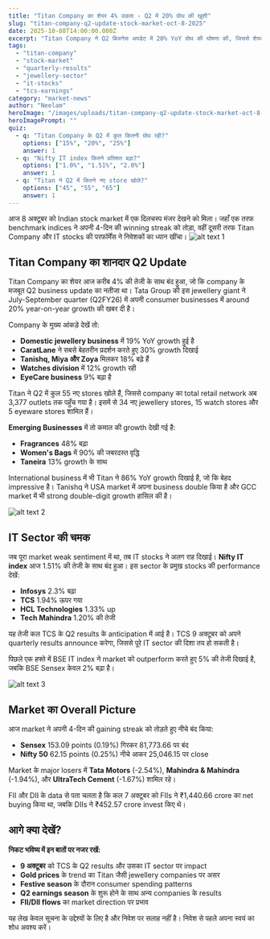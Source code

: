 ```yaml
---
title: "Titan Company का शेयर 4% उछला - Q2 में 20% ग्रोथ की खुशी"
slug: "titan-company-q2-update-stock-market-oct-8-2025"
date: 2025-10-08T14:00:00.000Z
excerpt: "Titan Company ने Q2 बिजनेस अपडेट में 20% YoY ग्रोथ की घोषणा की, जिससे शेयर 4% बढ़ा। IT sector भी चमका, लेकिन market ने 4-दिन की तेजी तोड़ी।"
tags:
  - "titan-company"
  - "stock-market"
  - "quarterly-results"
  - "jewellery-sector"
  - "it-stocks"
  - "tcs-earnings"
category: "market-news"
author: "Neelam"
heroImage: "/images/uploads/titan-company-q2-update-stock-market-oct-8-2025/hero-image.jpg"
heroImagePrompt: ""
quiz:
  - q: "Titan Company के Q2 में कुल कितनी ग्रोथ रही?"
    options: ["15%", "20%", "25%"]
    answer: 1
  - q: "Nifty IT index कितने प्रतिशत बढ़ा?"
    options: ["1.0%", "1.51%", "2.0%"]
    answer: 1
  - q: "Titan ने Q2 में कितने नए store खोले?"
    options: ["45", "55", "65"]
    answer: 1
---
```



आज 8 अक्टूबर को Indian stock market में एक दिलचस्प मंजर देखने को मिला। जहाँ एक तरफ benchmark indices ने अपनी 4-दिन की winning streak को तोड़ा, वहीं दूसरी तरफ Titan Company और IT stocks की परफॉर्मेंस ने निवेशकों का ध्यान खींचा।
![alt text 1](/images/uploads/titan-company-q2-update-stock-market-oct-8-2025/image1.png)
## Titan Company का शानदार Q2 Update

Titan Company का शेयर आज करीब 4% की तेजी के साथ बंद हुआ, जो कि company के मजबूत Q2 business update का नतीजा था। Tata Group की इस jewellery giant ने July-September quarter (Q2FY26) में अपनी consumer businesses में around 20% year-on-year growth की खबर दी है।



Company के मुख्य आंकड़े देखें तो:
- **Domestic jewellery business** में 19% YoY growth हुई है
- **CaratLane** ने सबसे बेहतरीन प्रदर्शन करते हुए 30% growth दिखाई
- **Tanishq, Miya और Zoya** मिलकर 18% बढ़े हैं
- **Watches division** में 12% growth रही
- **EyeCare business** 9% बढ़ा है

Titan ने Q2 में कुल 55 नए stores खोले हैं, जिससे company का total retail network अब 3,377 outlets तक पहुँच गया है। इसमें से 34 नए jewellery stores, 15 watch stores और 5 eyeware stores शामिल हैं।

**Emerging Businesses** में तो कमाल की growth देखी गई है:
- **Fragrances** 48% बढ़ा
- **Women's Bags** में 90% की जबरदस्त वृद्धि
- **Taneira** 13% growth के साथ

International business में भी Titan ने 86% YoY growth दिखाई है, जो कि बेहद impressive है। Tanishq ने USA market में अपना business double किया है और GCC market में भी strong double-digit growth हासिल की है।

![alt text 2](/images/uploads/titan-company-q2-update-stock-market-oct-8-2025/images2.png)

## IT Sector की चमक



जब पूरा market weak sentiment में था, तब IT stocks ने अलग राह दिखाई। **Nifty IT index** आज 1.51% की तेजी के साथ बंद हुआ। इस sector के प्रमुख stocks की performance देखें:
- **Infosys** 2.3% बढ़ा
- **TCS** 1.94% ऊपर गया
- **HCL Technologies** 1.33% up
- **Tech Mahindra** 1.20% की तेजी

यह तेजी कल TCS के Q2 results के anticipation में आई है। TCS 9 अक्टूबर को अपने quarterly results announce करेगा, जिससे पूरे IT sector की दिशा तय हो सकती है।

पिछले एक हफ्ते में BSE IT index ने market को outperform करते हुए 5% की तेजी दिखाई है, जबकि BSE Sensex केवल 2% बढ़ा है।

![alt text 3](/images/uploads/titan-company-q2-update-stock-market-oct-8-2025/image3.png)

## Market का Overall Picture

आज market ने अपनी 4-दिन की gaining streak को तोड़ते हुए नीचे बंद किया:
- **Sensex** 153.09 points (0.19%) गिरकर 81,773.66 पर बंद
- **Nifty 50** 62.15 points (0.25%) नीचे आकर 25,046.15 पर close

Market के major losers में **Tata Motors** (-2.54%), **Mahindra & Mahindra** (-1.94%), और **UltraTech Cement** (-1.67%) शामिल रहे।

FII और DII के data से पता चलता है कि कल 7 अक्टूबर को FIIs ने ₹1,440.66 crore का net buying किया था, जबकि DIIs ने ₹452.57 crore invest किए थे।

## आगे क्या देखें?

**निकट भविष्य में इन बातों पर नजर रखें:**
- **9 अक्टूबर** को TCS के Q2 results और उसका IT sector पर impact
- **Gold prices** के trend का Titan जैसी jewellery companies पर असर
- **Festive season** के दौरान consumer spending patterns
- **Q2 earnings season** के शुरू होने के साथ अन्य companies के results
- **FII/DII flows** का market direction पर प्रभाव

यह लेख केवल सूचना के उद्देश्यों के लिए है और निवेश पर सलाह नहीं है। निवेश से पहले अपना स्वयं का शोध अवश्य करें।
